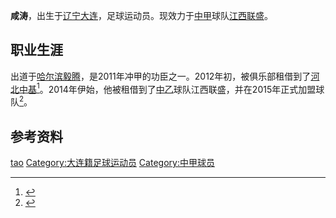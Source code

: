 {{Infobox football biography
| name = 咸涛
| fullname = 咸涛
| birth_date  = {{birth date and age|df=y|1989|2|12}}
| birth_place = {{PRC}}[[辽宁省|辽宁省]][[大连市|大连市]]
| height = {{Height|m=1.82 |precision=0}}
| position = [[前卫|前卫]]
| currentclub = [[江西联盛足球俱乐部|江西联盛]]
| clubnumber = 10
| years1 = 2006–2011 | clubs1 = [[哈尔滨毅腾足球俱乐部|哈尔滨毅腾]]                    
| years2 = 2012–2013→| clubs2 = [[河北中基足球俱乐部|河北中基]]（租借）
| years3 = 2014  →   | clubs3 = [[江西联盛足球俱乐部|江西联盛]]（租借）
| years4 = 2015–     | clubs4 = [[江西联盛足球俱乐部|江西联盛]]                                 
| pcupdate = 2015年4月29日
}}

'''咸涛'''{{BD|1989年|2月12日}}，出生于[[辽宁|辽宁]][[大连|大连]]，足球运动员。现效力于[[2015年中国足球甲级联赛|中甲]]球队[[江西联盛|江西联盛]]。

==职业生涯==
出道于[[哈尔滨毅腾足球俱乐部|哈尔滨毅腾]]，是2011年冲甲的功臣之一。2012年初，被俱乐部租借到了[[河北中基足球俱乐部|河北中基]]<ref>{{cite web|url=http://sports.sina.com.cn/b/2012-02-28/06145960503.shtml|title=毅腾官方宣布铁腰离队 中乙河北中基租借咸涛一年|publisher=新浪体育|accessdate=2015-04-29|archive-date=2020-08-07|archive-url=https://web.archive.org/web/20200807171135/http://sports.sina.com.cn/b/2012-02-28/06145960503.shtml|dead-url=no}}</ref>。2014年伊始，他被租借到了[[2014年中国足球乙级联赛|中乙]]球队江西联盛，并在2015年正式加盟球队<ref>{{cite web|url=http://sports.163.com/15/0102/19/AEVSK19000051C8L.html|title=毅腾中场大将转会中甲新军 力助3队4次冲甲成功|publisher=网易体育|accessdate=2015-04-29|archive-date=2015-01-02|archive-url=https://web.archive.org/web/20150102155343/http://sports.163.com/15/0102/19/AEVSK19000051C8L.html|dead-url=no}}</ref>。
==参考资料==
{{reflist}}

{{DEFAULTSORT:xian tao}}
{{2011年中乙分类名单毅腾}}
{{2012年中乙分类名单河北中基}}
{{2013年中乙分类名单河北中基}}
{{2014年中乙分类名单江西联盛}}
{{2015年中甲分类名单江西}}
{{2016年中乙分类名单江西}}
{{2017年中乙分类名单江西}}
{{2018年中乙分类名单江西}}
[[Category:咸姓|tao]]
[[Category:大连籍足球运动员|Category:大连籍足球运动员]]
[[Category:中甲球员|Category:中甲球员]]
{{china-sport-bio-stub}}